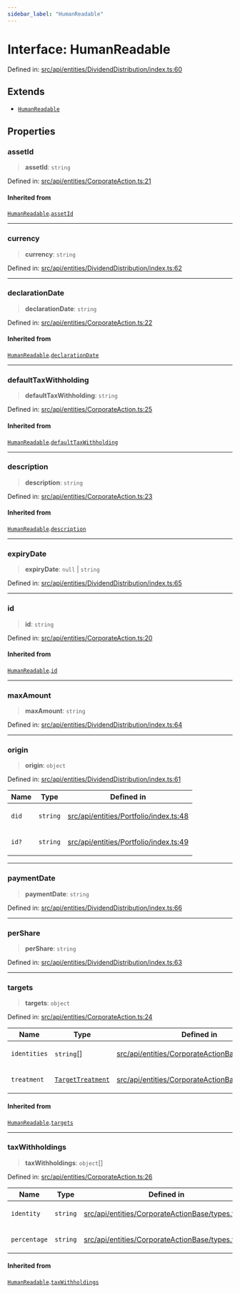 ```yaml
---
sidebar_label: "HumanReadable"
---
```


# Interface: HumanReadable

Defined in: [src/api/entities/DividendDistribution/index.ts:60](https://github.com/PolymeshAssociation/polymesh-sdk/blob/bee6a2fe7a8ce5db42a6982e793782182cde2153/src/api/entities/DividendDistribution/index.ts#L60)

## Extends

- [`HumanReadable`](../../CorporateAction/interfaces/HumanReadable.mdx)

## Properties

### assetId

> **assetId**: `string`

Defined in: [src/api/entities/CorporateAction.ts:21](https://github.com/PolymeshAssociation/polymesh-sdk/blob/bee6a2fe7a8ce5db42a6982e793782182cde2153/src/api/entities/CorporateAction.ts#L21)

#### Inherited from

[`HumanReadable`](../../CorporateAction/interfaces/HumanReadable.mdx).[`assetId`](../../CorporateAction/interfaces/HumanReadable.mdx#assetid)

***

### currency

> **currency**: `string`

Defined in: [src/api/entities/DividendDistribution/index.ts:62](https://github.com/PolymeshAssociation/polymesh-sdk/blob/bee6a2fe7a8ce5db42a6982e793782182cde2153/src/api/entities/DividendDistribution/index.ts#L62)

***

### declarationDate

> **declarationDate**: `string`

Defined in: [src/api/entities/CorporateAction.ts:22](https://github.com/PolymeshAssociation/polymesh-sdk/blob/bee6a2fe7a8ce5db42a6982e793782182cde2153/src/api/entities/CorporateAction.ts#L22)

#### Inherited from

[`HumanReadable`](../../CorporateAction/interfaces/HumanReadable.mdx).[`declarationDate`](../../CorporateAction/interfaces/HumanReadable.mdx#declarationdate)

***

### defaultTaxWithholding

> **defaultTaxWithholding**: `string`

Defined in: [src/api/entities/CorporateAction.ts:25](https://github.com/PolymeshAssociation/polymesh-sdk/blob/bee6a2fe7a8ce5db42a6982e793782182cde2153/src/api/entities/CorporateAction.ts#L25)

#### Inherited from

[`HumanReadable`](../../CorporateAction/interfaces/HumanReadable.mdx).[`defaultTaxWithholding`](../../CorporateAction/interfaces/HumanReadable.mdx#defaulttaxwithholding)

***

### description

> **description**: `string`

Defined in: [src/api/entities/CorporateAction.ts:23](https://github.com/PolymeshAssociation/polymesh-sdk/blob/bee6a2fe7a8ce5db42a6982e793782182cde2153/src/api/entities/CorporateAction.ts#L23)

#### Inherited from

[`HumanReadable`](../../CorporateAction/interfaces/HumanReadable.mdx).[`description`](../../CorporateAction/interfaces/HumanReadable.mdx#description)

***

### expiryDate

> **expiryDate**: `null` \| `string`

Defined in: [src/api/entities/DividendDistribution/index.ts:65](https://github.com/PolymeshAssociation/polymesh-sdk/blob/bee6a2fe7a8ce5db42a6982e793782182cde2153/src/api/entities/DividendDistribution/index.ts#L65)

***

### id

> **id**: `string`

Defined in: [src/api/entities/CorporateAction.ts:20](https://github.com/PolymeshAssociation/polymesh-sdk/blob/bee6a2fe7a8ce5db42a6982e793782182cde2153/src/api/entities/CorporateAction.ts#L20)

#### Inherited from

[`HumanReadable`](../../CorporateAction/interfaces/HumanReadable.mdx).[`id`](../../CorporateAction/interfaces/HumanReadable.mdx#id)

***

### maxAmount

> **maxAmount**: `string`

Defined in: [src/api/entities/DividendDistribution/index.ts:64](https://github.com/PolymeshAssociation/polymesh-sdk/blob/bee6a2fe7a8ce5db42a6982e793782182cde2153/src/api/entities/DividendDistribution/index.ts#L64)

***

### origin

> **origin**: `object`

Defined in: [src/api/entities/DividendDistribution/index.ts:61](https://github.com/PolymeshAssociation/polymesh-sdk/blob/bee6a2fe7a8ce5db42a6982e793782182cde2153/src/api/entities/DividendDistribution/index.ts#L61)

<table>
<thead>
<tr>
<th>Name</th>
<th>Type</th>
<th>Defined in</th>
</tr>
</thead>
<tbody>
<tr>
<td>

`did`

</td>
<td>

`string`

</td>
<td>

[src/api/entities/Portfolio/index.ts:48](https://github.com/PolymeshAssociation/polymesh-sdk/blob/bee6a2fe7a8ce5db42a6982e793782182cde2153/src/api/entities/Portfolio/index.ts#L48)

</td>
</tr>
<tr>
<td>

`id?`

</td>
<td>

`string`

</td>
<td>

[src/api/entities/Portfolio/index.ts:49](https://github.com/PolymeshAssociation/polymesh-sdk/blob/bee6a2fe7a8ce5db42a6982e793782182cde2153/src/api/entities/Portfolio/index.ts#L49)

</td>
</tr>
</tbody>
</table>

***

### paymentDate

> **paymentDate**: `string`

Defined in: [src/api/entities/DividendDistribution/index.ts:66](https://github.com/PolymeshAssociation/polymesh-sdk/blob/bee6a2fe7a8ce5db42a6982e793782182cde2153/src/api/entities/DividendDistribution/index.ts#L66)

***

### perShare

> **perShare**: `string`

Defined in: [src/api/entities/DividendDistribution/index.ts:63](https://github.com/PolymeshAssociation/polymesh-sdk/blob/bee6a2fe7a8ce5db42a6982e793782182cde2153/src/api/entities/DividendDistribution/index.ts#L63)

***

### targets

> **targets**: `object`

Defined in: [src/api/entities/CorporateAction.ts:24](https://github.com/PolymeshAssociation/polymesh-sdk/blob/bee6a2fe7a8ce5db42a6982e793782182cde2153/src/api/entities/CorporateAction.ts#L24)

<table>
<thead>
<tr>
<th>Name</th>
<th>Type</th>
<th>Defined in</th>
</tr>
</thead>
<tbody>
<tr>
<td>

`identities`

</td>
<td>

`string`[]

</td>
<td>

[src/api/entities/CorporateActionBase/types.ts:12](https://github.com/PolymeshAssociation/polymesh-sdk/blob/bee6a2fe7a8ce5db42a6982e793782182cde2153/src/api/entities/CorporateActionBase/types.ts#L12)

</td>
</tr>
<tr>
<td>

`treatment`

</td>
<td>

[`TargetTreatment`](../../CorporateActionBase/types/enumerations/TargetTreatment.mdx)

</td>
<td>

[src/api/entities/CorporateActionBase/types.ts:13](https://github.com/PolymeshAssociation/polymesh-sdk/blob/bee6a2fe7a8ce5db42a6982e793782182cde2153/src/api/entities/CorporateActionBase/types.ts#L13)

</td>
</tr>
</tbody>
</table>

#### Inherited from

[`HumanReadable`](../../CorporateAction/interfaces/HumanReadable.mdx).[`targets`](../../CorporateAction/interfaces/HumanReadable.mdx#targets)

***

### taxWithholdings

> **taxWithholdings**: `object`[]

Defined in: [src/api/entities/CorporateAction.ts:26](https://github.com/PolymeshAssociation/polymesh-sdk/blob/bee6a2fe7a8ce5db42a6982e793782182cde2153/src/api/entities/CorporateAction.ts#L26)

<table>
<thead>
<tr>
<th>Name</th>
<th>Type</th>
<th>Defined in</th>
</tr>
</thead>
<tbody>
<tr>
<td>

`identity`

</td>
<td>

`string`

</td>
<td>

[src/api/entities/CorporateActionBase/types.ts:17](https://github.com/PolymeshAssociation/polymesh-sdk/blob/bee6a2fe7a8ce5db42a6982e793782182cde2153/src/api/entities/CorporateActionBase/types.ts#L17)

</td>
</tr>
<tr>
<td>

`percentage`

</td>
<td>

`string`

</td>
<td>

[src/api/entities/CorporateActionBase/types.ts:18](https://github.com/PolymeshAssociation/polymesh-sdk/blob/bee6a2fe7a8ce5db42a6982e793782182cde2153/src/api/entities/CorporateActionBase/types.ts#L18)

</td>
</tr>
</tbody>
</table>

#### Inherited from

[`HumanReadable`](../../CorporateAction/interfaces/HumanReadable.mdx).[`taxWithholdings`](../../CorporateAction/interfaces/HumanReadable.mdx#taxwithholdings)
